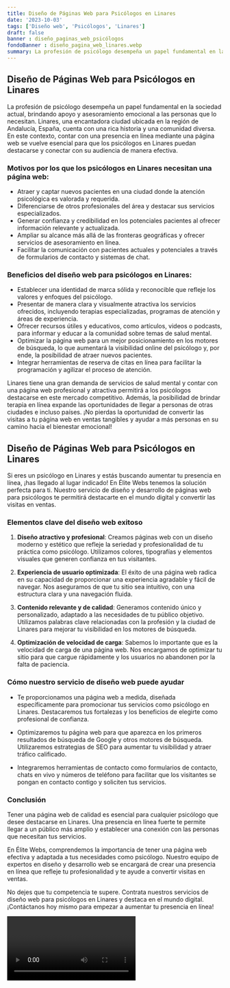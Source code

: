 ```yaml
---
title: Diseño de Páginas Web para Psicólogos en Linares
date: '2023-10-03'
tags: ['Diseño web', 'Psicólogos', 'Linares']
draft: false
banner : diseño_paginas_web_psicólogos
fondoBanner : diseño_pagina_web_linares.webp
summary: La profesión de psicólogo desempeña un papel fundamental en la sociedad actual, brindando apoyo y asesoramiento emocional a las personas que lo necesitan. Linares, una encantadora ciudad ubicada en la región de Andalucía, España, cuenta con una rica historia y una comunidad diversa. En este contexto, contar con una presencia en línea mediante una página web se vuelve esencial para que los psicólogos en Linares puedan destacarse y conectar con su audiencia de manera efectiva.
---
```


## Diseño de Páginas Web para Psicólogos en Linares

La profesión de psicólogo desempeña un papel fundamental en la sociedad actual, brindando apoyo y asesoramiento emocional a las personas que lo necesitan. Linares, una encantadora ciudad ubicada en la región de Andalucía, España, cuenta con una rica historia y una comunidad diversa. En este contexto, contar con una presencia en línea mediante una página web se vuelve esencial para que los psicólogos en Linares puedan destacarse y conectar con su audiencia de manera efectiva.

### Motivos por los que los psicólogos en Linares necesitan una página web:

- Atraer y captar nuevos pacientes en una ciudad donde la atención psicológica es valorada y requerida.
- Diferenciarse de otros profesionales del área y destacar sus servicios especializados.
- Generar confianza y credibilidad en los potenciales pacientes al ofrecer información relevante y actualizada.
- Ampliar su alcance más allá de las fronteras geográficas y ofrecer servicios de asesoramiento en línea.
- Facilitar la comunicación con pacientes actuales y potenciales a través de formularios de contacto y sistemas de chat.

### Beneficios del diseño web para psicólogos en Linares:

- Establecer una identidad de marca sólida y reconocible que refleje los valores y enfoques del psicólogo.
- Presentar de manera clara y visualmente atractiva los servicios ofrecidos, incluyendo terapias especializadas, programas de atención y áreas de experiencia.
- Ofrecer recursos útiles y educativos, como artículos, videos o podcasts, para informar y educar a la comunidad sobre temas de salud mental.
- Optimizar la página web para un mejor posicionamiento en los motores de búsqueda, lo que aumentará la visibilidad online del psicólogo y, por ende, la posibilidad de atraer nuevos pacientes.
- Integrar herramientas de reserva de citas en línea para facilitar la programación y agilizar el proceso de atención.

Linares tiene una gran demanda de servicios de salud mental y contar con una página web profesional y atractiva permitirá a los psicólogos destacarse en este mercado competitivo. Además, la posibilidad de brindar terapia en línea expande las oportunidades de llegar a personas de otras ciudades e incluso países. ¡No pierdas la oportunidad de convertir las visitas a tu página web en ventas tangibles y ayudar a más personas en su camino hacia el bienestar emocional!

<GifSeo />

<Cta />

## Diseño de Páginas Web para Psicólogos en Linares

Si eres un psicólogo en Linares y estás buscando aumentar tu presencia en línea, ¡has llegado al lugar indicado! En Élite Webs tenemos la solución perfecta para ti. Nuestro servicio de diseño y desarrollo de páginas web para psicólogos te permitirá destacarte en el mundo digital y convertir las visitas en ventas.

### Elementos clave del diseño web exitoso

1. **Diseño atractivo y profesional**: Creamos páginas web con un diseño moderno y estético que refleje la seriedad y profesionalidad de tu práctica como psicólogo. Utilizamos colores, tipografías y elementos visuales que generen confianza en tus visitantes.

2. **Experiencia de usuario optimizada**: El éxito de una página web radica en su capacidad de proporcionar una experiencia agradable y fácil de navegar. Nos aseguramos de que tu sitio sea intuitivo, con una estructura clara y una navegación fluida.

3. **Contenido relevante y de calidad**: Generamos contenido único y personalizado, adaptado a las necesidades de tu público objetivo. Utilizamos palabras clave relacionadas con la profesión y la ciudad de Linares para mejorar tu visibilidad en los motores de búsqueda.

4. **Optimización de velocidad de carga**: Sabemos lo importante que es la velocidad de carga de una página web. Nos encargamos de optimizar tu sitio para que cargue rápidamente y los usuarios no abandonen por la falta de paciencia.

### Cómo nuestro servicio de diseño web puede ayudar

- Te proporcionamos una página web a medida, diseñada específicamente para promocionar tus servicios como psicólogo en Linares. Destacaremos tus fortalezas y los beneficios de elegirte como profesional de confianza.

- Optimizaremos tu página web para que aparezca en los primeros resultados de búsqueda de Google y otros motores de búsqueda. Utilizaremos estrategias de SEO para aumentar tu visibilidad y atraer tráfico calificado.

- Integraremos herramientas de contacto como formularios de contacto, chats en vivo y números de teléfono para facilitar que los visitantes se pongan en contacto contigo y soliciten tus servicios.

### Conclusión

Tener una página web de calidad es esencial para cualquier psicólogo que desee destacarse en Linares. Una presencia en línea fuerte te permite llegar a un público más amplio y establecer una conexión con las personas que necesitan tus servicios.

En Élite Webs, comprendemos la importancia de tener una página web efectiva y adaptada a tus necesidades como psicólogo. Nuestro equipo de expertos en diseño y desarrollo web se encargará de crear una presencia en línea que refleje tu profesionalidad y te ayude a convertir visitas en ventas.

No dejes que tu competencia te supere. Contrata nuestros servicios de diseño web para psicólogos en Linares y destaca en el mundo digital. ¡Contáctanos hoy mismo para empezar a aumentar tu presencia en línea!

<Video />

<CtaBot job='Psicólogos' city='Linares'/>

<Gmaps query='Linares+españa+maps' />